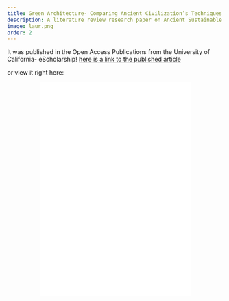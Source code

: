 ```yaml
---
title: Green Architecture- Comparing Ancient Civilization’s Techniques to Today’s
description: A literature review research paper on Ancient Sustainable Architecture Techniques and modern alternatives that ended up winning the Library Award for Undergraduate Research 1st place for social studies. 
image: laur.png
order: 2
---
```


It was published in the Open Access Publications from the University of California- eScholarship! [here is a link to the published article](https://escholarship.org/uc/item/1198n2k9)

or view it right here:

```{=html}
<div style="text-align: center;">
  <iframe src="/posts/Architecture/Green Architecture.pdf" width="70%" height="500px" style="border: none; display: inline-block;"></iframe>
</div>
```
